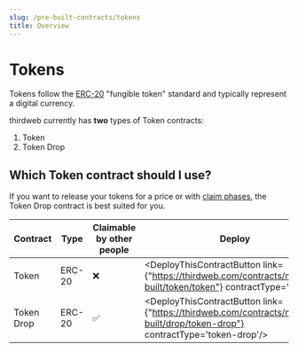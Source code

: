```yaml
---
slug: /pre-built-contracts/tokens
title: Overview
---
```



# Tokens

Tokens follow the [ERC-20](https://eips.ethereum.org/EIPS/eip-20) "fungible token" standard and typically represent a digital currency.

thirdweb currently has **two** types of Token contracts:

1. Token
2. Token Drop

## Which Token contract should I use?

If you want to release your tokens for a price or with [claim phases](/pre-built-contracts/nft-drop#setting-claim-phases),
the Token Drop contract is best suited for you.

<div style={{textAlign:'center'}}>

| Contract   | Type   | Claimable by other people | Deploy                                                                                                                      |
| ---------- | ------ | ------------------------- | --------------------------------------------------------------------------------------------------------------------------- |
| Token      | ERC-20 | ❌                        | <DeployThisContractButton link={"https://thirdweb.com/contracts/new/pre-built/token/token"} contractType='token'/>          |
| Token Drop | ERC-20 | ✅                        | <DeployThisContractButton link={"https://thirdweb.com/contracts/new/pre-built/drop/token-drop"} contractType='token-drop'/> |

</div>
